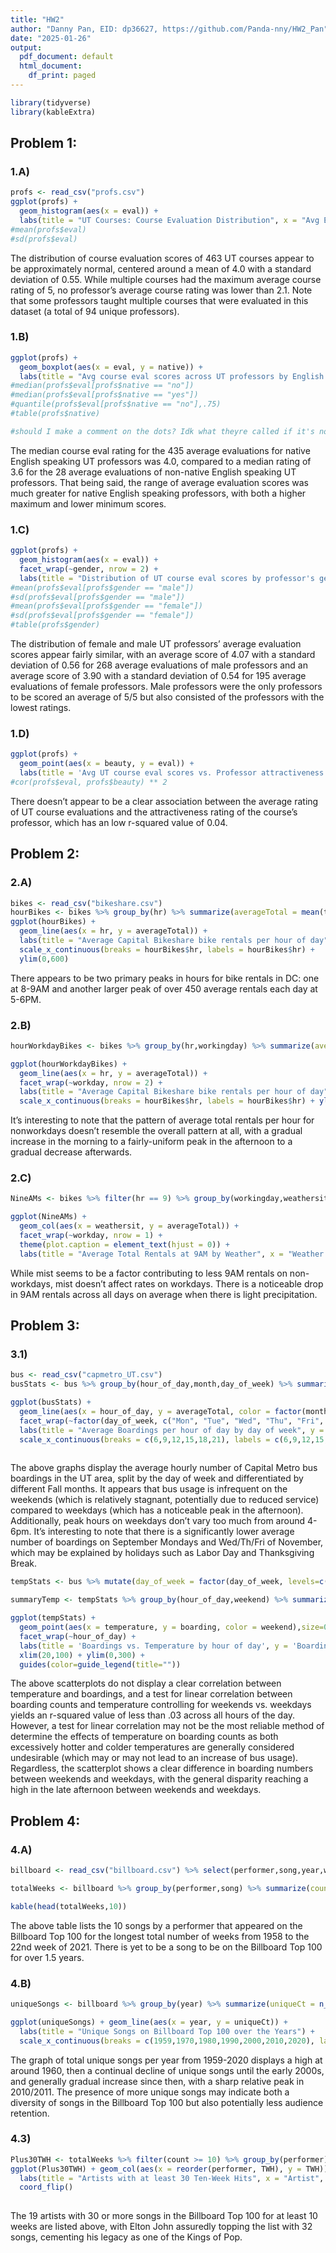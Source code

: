 ---
title: "HW2"
author: "Danny Pan, EID: dp36627, https://github.com/Panda-nny/HW2_Pan"
date: "2025-01-26"
output:
  pdf_document: default
  html_document:
    df_print: paged
---

```{r echo = FALSE, message = FALSE}
library(tidyverse)
library(kableExtra)

```

## Problem 1:

### 1.A)

```{r echo = FALSE, message = FALSE}
profs <- read_csv("profs.csv")
ggplot(profs) + 
  geom_histogram(aes(x = eval)) + 
  labs(title = "UT Courses: Course Evaluation Distribution", x = "Avg Evaluation Score (1-5)")
#mean(profs$eval)
#sd(profs$eval)
```

The distribution of course evaluation scores of 463 UT courses appear to be approximately normal, centered around a mean of 4.0 with a standard deviation of 0.55. While multiple courses had the maximum average course rating of 5, no professor's average course rating was lower than 2.1. Note that some professors taught multiple courses that were evaluated in this dataset (a total of 94 unique professors).

### 1.B)

```{r echo=FALSE}
ggplot(profs) + 
  geom_boxplot(aes(x = eval, y = native)) + 
  labs(title = "Avg course eval scores across UT professors by English native speaker status", y = "Native English Speaker?", x = "Avg Evaluation Score")
#median(profs$eval[profs$native == "no"])
#median(profs$eval[profs$native == "yes"])
#quantile(profs$eval[profs$native == "no"],.75)
#table(profs$native)

#should I make a comment on the dots? Idk what theyre called if it's not

```

The median course eval rating for the 435 average evaluations for native English speaking UT professors was 4.0, compared to a median rating of 3.6 for the 28 average evaluations of non-native English speaking UT professors. That being said, the range of average evaluation scores was much greater for native English speaking professors, with both a higher maximum and lower minimum scores.

### 1.C)

```{r echo=FALSE, message = FALSE}
ggplot(profs) + 
  geom_histogram(aes(x = eval)) + 
  facet_wrap(~gender, nrow = 2) + 
  labs(title = "Distribution of UT course eval scores by professor's gender", x = "Avg Evaluation Score")
#mean(profs$eval[profs$gender == "male"])
#sd(profs$eval[profs$gender == "male"])
#mean(profs$eval[profs$gender == "female"])
#sd(profs$eval[profs$gender == "female"])
#table(profs$gender)
```

The distribution of female and male UT professors' average evaluation scores appear fairly similar, with an average score of 4.07 with a standard deviation of 0.56 for 268 average evaluations of male professors and an average score of 3.90 with a standard deviation of 0.54 for 195 average evaluations of female professors. Male professors were the only professors to be scored an average of 5/5 but also consisted of the professors with the lowest ratings.

### 1.D)

```{r echo = FALSE}
ggplot(profs) + 
  geom_point(aes(x = beauty, y = eval)) + 
  labs(title = 'Avg UT course eval scores vs. Professor attractiveness rating', x = 'Beauty Rating (-2 to 2)', y = 'Avg Eval Score')
#cor(profs$eval, profs$beauty) ** 2
```

There doesn't appear to be a clear association between the average rating of UT course evaluations and the attractiveness rating of the course's professor, which has an low r-squared value of 0.04.

## Problem 2:

### 2.A)

```{r echo = FALSE, message=FALSE}
bikes <- read_csv("bikeshare.csv")
hourBikes <- bikes %>% group_by(hr) %>% summarize(averageTotal = mean(total))
ggplot(hourBikes) + 
  geom_line(aes(x = hr, y = averageTotal)) + 
  labs(title = "Average Capital Bikeshare bike rentals per hour of day", y = 'Average Total Rentals', x = "Hour of Day") + 
  scale_x_continuous(breaks = hourBikes$hr, labels = hourBikes$hr) + 
  ylim(0,600)
```

There appears to be two primary peaks in hours for bike rentals in DC: one at 8-9AM and another larger peak of over 450 average rentals each day at 5-6PM.

### 2.B)

```{r echo = FALSE}
hourWorkdayBikes <- bikes %>% group_by(hr,workingday) %>% summarize(averageTotal = mean(total), .groups = 'keep') %>% mutate(workday = ifelse(workingday == 1, yes="Workday", no="Non-workday"))

ggplot(hourWorkdayBikes) + 
  geom_line(aes(x = hr, y = averageTotal)) + 
  facet_wrap(~workday, nrow = 2) + 
  labs(title = "Average Capital Bikeshare bike rentals per hour of day", y = 'Average Total Rentals', x = "Hour of Day") + 
  scale_x_continuous(breaks = hourBikes$hr, labels = hourBikes$hr) + ylim(0,600)
```

It's interesting to note that the pattern of average total rentals per hour for nonworkdays doesn't resemble the overall pattern at all, with a gradual increase in the morning to a fairly-uniform peak in the afternoon to a gradual decrease afterwards.

### 2.C)

```{r echo = FALSE}
NineAMs <- bikes %>% filter(hr == 9) %>% group_by(workingday,weathersit) %>% summarize(averageTotal = mean(total), .groups = 'keep') %>% mutate(workday = ifelse(workingday == 1, yes="Workday", no="Non-workday"))

ggplot(NineAMs) + 
  geom_col(aes(x = weathersit, y = averageTotal)) + 
  facet_wrap(~workday, nrow = 1) + 
  theme(plot.caption = element_text(hjust = 0)) +
  labs(title = "Average Total Rentals at 9AM by Weather", x = "Weather Code", y = "Average Total Rentals at 9AM", caption = "1: Clear, Few clouds, Partly cloudy, Partly cloudy \n2: Mist + Cloudy, Mist + Broken clouds, Mist + Few clouds, Mist \n3: Light Snow, Light Rain + Thunderstorm + Scattered clouds, Light Rain + Scattered clouds")

```

While mist seems to be a factor contributing to less 9AM rentals on non-workdays, mist doesn't affect rates on workdays. There is a noticeable drop in 9AM rentals across all days on average when there is light precipitation.

## Problem 3:

### 3.1)

```{r echo = FALSE, message = FALSE}
bus <- read_csv("capmetro_UT.csv")
busStats <- bus %>% group_by(hour_of_day,month,day_of_week) %>% summarise(averageTotal = mean(boarding), .groups = 'keep') %>% arrange(desc(month))

ggplot(busStats) +
  geom_line(aes(x = hour_of_day, y = averageTotal, color = factor(month, c("Sep", "Oct", "Nov")))) + 
  facet_wrap(~factor(day_of_week, c("Mon", "Tue", "Wed", "Thu", "Fri", "Sat", "Sun")), nrow = 2) +
  labs(title = "Average Boardings per hour of day by day of week", y = 'Average Boardings', x = "Hour of Day") + 
  scale_x_continuous(breaks = c(6,9,12,15,18,21), labels = c(6,9,12,15,18,21)) + ylim(0,200) + guides(color=guide_legend(title="Month"))
  

```

The above graphs display the average hourly number of Capital Metro bus boardings in the UT area, split by the day of week and differentiated by different Fall months. It appears that bus usage is infrequent on the weekends (which is relatively stagnant, potentially due to reduced service) compared to weekdays (which has a noticeable peak in the afternoon). Additionally, peak hours on weekdays don't vary too much from around 4-6pm. It's interesting to note that there is a significantly lower average number of boardings on September Mondays and Wed/Th/Fri of November, which may be explained by holidays such as Labor Day and Thanksgiving Break.

```{r echo = FALSE}

tempStats <- bus %>% mutate(day_of_week = factor(day_of_week, levels=c("Mon", "Tue", "Wed","Thu", "Fri", "Sat", "Sun")), month = factor(month, levels=c("Sep", "Oct","Nov")))

summaryTemp <- tempStats %>% group_by(hour_of_day,weekend) %>% summarize("r^2" = cor(temperature,boarding) ^ 2, .groups = 'keep')

ggplot(tempStats) + 
  geom_point(aes(x = temperature, y = boarding, color = weekend),size=0.5) + 
  facet_wrap(~hour_of_day) +
  labs(title = 'Boardings vs. Temperature by hour of day', y = 'Boardings within the hour') + 
  xlim(20,100) + ylim(0,300) + 
  guides(color=guide_legend(title=""))

```

The above scatterplots do not display a clear correlation between temperature and boardings, and a test for linear correlation between boarding counts and temperature controlling for weekends vs. weekdays yields an r-squared value of less than .03 across all hours of the day. However, a test for linear correlation may not be the most reliable method of determine the effects of temperature on boarding counts as both excessively hotter and colder temperatures are generally considered undesirable (which may or may not lead to an increase of bus usage). Regardless, the scatterplot shows a clear difference in boarding numbers between weekends and weekdays, with the general disparity reaching a high in the late afternoon between weekends and weekdays.

\pagebreak

## Problem 4:

### 4.A)

```{r echo = FALSE, message = FALSE}
billboard <- read_csv("billboard.csv") %>% select(performer,song,year,week,week_position)

totalWeeks <- billboard %>% group_by(performer,song) %>% summarize(count = n()) %>% arrange(desc(count))

kable(head(totalWeeks,10))
```

The above table lists the 10 songs by a performer that appeared on the Billboard Top 100 for the longest total number of weeks from 1958 to the 22nd week of 2021. There is yet to be a song to be on the Billboard Top 100 for over 1.5 years.

### 4.B)

```{r echo = FALSE}
uniqueSongs <- billboard %>% group_by(year) %>% summarize(uniqueCt = n_distinct(song)) %>% filter(year != 1958 & year != 2021)

ggplot(uniqueSongs) + geom_line(aes(x = year, y = uniqueCt)) +
  labs(title = "Unique Songs on Billboard Top 100 over the Years") +
  scale_x_continuous(breaks = c(1959,1970,1980,1990,2000,2010,2020), labels = c(1959,1970,1980,1990,2000,2010,2020))

```

The graph of total unique songs per year from 1959-2020 displays a high at around 1960, then a continual decline of unique songs until the early 2000s, and generally gradual increase since then, with a sharp relative peak in 2010/2011. The presence of more unique songs may indicate both a diversity of songs in the Billboard Top 100 but also potentially less audience retention.

### 4.3)

```{r echo = FALSE}
Plus30TWH <- totalWeeks %>% filter(count >= 10) %>% group_by(performer) %>% summarise(TWH = n()) %>% filter(TWH >= 30)
ggplot(Plus30TWH) + geom_col(aes(x = reorder(performer, TWH), y = TWH)) +
  labs(title = "Artists with at least 30 Ten-Week Hits", x = "Artist", y = "Number of Songs") +
  coord_flip()
  
```

The 19 artists with 30 or more songs in the Billboard Top 100 for at least 10 weeks are listed above, with Elton John assuredly topping the list with 32 songs, cementing his legacy as one of the Kings of Pop.
